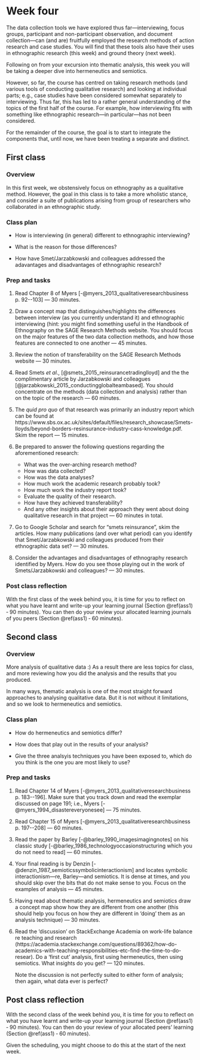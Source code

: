 # Week four {#w4-details}

The data collection tools we have explored thus far---interviewing,
focus groups, participant and non-participant observation, and
document collection---can (and are) fruitfully employed the research
methods of action research and case studies. You will find that these
tools also have their uses in ethnographic research (this week) and
ground theory (next week).

Following on from your excursion into thematic analysis, this week you
will be taking a deeper dive into hermeneutics and semiotics.

However, so far, the course has centred on taking research methods
(and various tools of conducting qualitative research) and looking at
individual parts; e.g., case studies have been considered somewhat
separately to interviewing. Thus far, this has led to a rather general
understanding of the topics of the first half of the course. For
example, how interviewing fits with something like ethnographic
research---in particular---has not been considered.

For the remainder of the course, the goal is to start to integrate the
components that, until now, we have been treating a separate and
distinct.

## First class {-}

### Overview {-}

In this first week, we obstensively focus on ethnography as a
qualitative method. However, the goal in this class is to take a more
wholistic stance, and consider a suite of publications arising from
group of researchers who collaborated in an ethnographic study.

### Class plan {-}

* How is interviewing (in general) different to ethnographic interviewing?

* What is the reason for those differences?

* How have Smet/Jarzabkowski and colleagues addressed the adavantages
  and disadvantages of ethnographic research?


### Prep and tasks {-}


1. Read Chapter 8 of Myers
  [-@myers_2013_qualitativeresearchbusiness p. 92--103] --- 30 minutes.

2. Draw a concept map that distinguishes/highlights the differences
   between interview (as you currently understand it) and ethnographic
   interviewing (hint: you might find something useful in the Handbook
   of Ethnography on the SAGE Research Methods website. You should
   focus on the major features of the two data collection methods, and
   how those features are connected to one another --- 45 minutes.

3. Review the notion of transferability on the SAGE Research Methods
   website --- 30 minutes.

4. Read Smets _et al_., [@smets_2015_reinsurancetradinglloyd] and the
   the complimentary article by Jarzabkowski and colleagues
   [@jarzabkowski_2015_conductingglobalteambased]. You should
   concentrate on the methods (data collection and analysis) rather
   than on the topic of the research --- 60 minutes.

5. The _quid pro quo_ of that research was primarily an industry
   report which can be found at  https://www.sbs.ox.ac.uk/sites/default/files/research_showcase/Smets-lloyds/beyond-borders-resinsurance-industry-cass-knowledge.pdf. Skim the report --- 15 minutes.
   
   
6. Be prepared to answer the following questions regarding the aforementioned research:

   - What was the over-arching research method?
   - How was data collected?
   - How was the data analyses?
   - How much work the academic research probably took?
   - How much work the industry report took?
   - Evaluate the quality of their research.
   - How have they achieved transferability?
   - And any other insights about their approach they went about doing
     qualitative research in that project --- 60 minutes in total.

7. Go to Google Scholar and search for "smets reinsurance", skim the
   articles. How many publications (and over what period) can you identify that
   Smet/Jarzabkowski and colleagues produced from their ethnographic
   data set? --- 30 minutes.
   
8. Consider the advantages and disadvantages of ethnography research
   identified by Myers. How do you see those playing out in the work
   of Smets/Jarzabkowski and colleagues? --- 30 minutes.

### Post class reflection

With the first class of the week behind you, it is time for you to reflect on what
you have learnt and write-up your learning journal (Section
\@ref(ass1) &dash; 90 minutes). You can then do your review your allocated learning
journals of you  peers (Section \@ref(ass1) &dash; 60 minutes).

## Second class {-}

### Overview {-}

More analysis of qualitative data :) As a result there are less topics
for class, and more reviewing how you did the analysis and the results
that you produced.

In many ways, thematic analysis is one of the most straight forward
approaches to analysing qualitative data. But it is not without it
limitations, and so we look to hermeneutics and semiotics.

### Class plan {-}

* How do hermeneutics and semiotics differ?

* How does that play out in the results of your analysis?

* Give the three analsyis techniques you have been exposed to, which
  do you think is the one you are most likely to use?

### Prep and tasks {-}


1. Read Chapter 14 of Myers [-@myers_2013_qualitativeresearchbusiness
  p. 183--196]. Make sure that you track down and read the exemplar
  discussed on page 191; i.e., Myers
  [-@myers_1994_disastereveryonesee] --- 75 minutes.


2. Read Chapter 15 of Myers [-@myers_2013_qualitativeresearchbusiness
  p. 197--208] --- 60 minutes.

3. Read the paper by Barley [-@barley_1990_imagesimagingnotes] on his
   classic study [-@barley_1986_technologyoccasionstructuring  which
   you do not need to read] --- 60 minutes.

4. Your final reading is by Denzin
   [-@denzin_1987_semioticssymbolicinteractionism] and locates
   symbolic interactionism---re, Barley---and semiotics. It is dense at
   times, and you should skip over the bits that do not make sense to
   you. Focus on the examples of analysis --- 45 minutes.

3. Having read about thematic analysis, hermeneutics and semiotics
   draw a concept map show how they are different from one another
   (this should help you focus on how they are different in 'doing'
   them as an analysis technique) --- 30 minutes.
   

4. Read the 'discussion' on StackExchange Academia on work-life
   balance re teaching and research
   (https://academia.stackexchange.com/questions/89362/how-do-academics-with-teaching-responsibilities-etc-find-the-time-to-do-resear).
   Do a 'first cut' analysis, first using hermeneutics, then using
   semiotics. What insights do you get? --- 120 minutes.
   
   Note the discussion is not perfectly suited to either form of
   analysis; then again, what data ever is perfect?

## Post class reflection {-}

With the second class of the week behind you, it is time for you to
reflect on what you have learnt and write-up your learning journal
(Section \@ref(ass1) &dash; 90 minutes). You can then do your review
of your allocated peers' learning (Section \@ref(ass1) &dash; 60
minutes).

Given the scheduling, you might choose to do this at the start of the next week.
